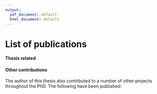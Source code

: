 ```yaml
---
output:
  pdf_document: default
  html_document: default
---
```

# List of publications {-}

#### Thesis related {-}

\begin{itemize}
    \item  Peter-Martin Bruch\ast,  \textbf{\underline{Holly A. R. Giles}}\ast, Carolin Kolb, Sophie Herbst, Tina Becirovic, Tobias Roider, Junyan Lu, Sebastian Scheinost, Lena Wagner, Jennifer Huellein, Ivan Berest, Mark Kriegsmann, Katharina Kriegsmann, Christiane Zgorzelski, Peter Dreger, Judith Zaugg, Carsten Mueller-Tidow, Thorsten Zenz, Wolfgang Huber, Sascha Dietrich et al. \textit{in preparation.}  "Mapping drug-microenvironment-genetic interplay in CLL reveals trisomy 12 as a modulator of microenvironment."\textbf{\textit{Journal}} \textbf{\textit{bioRxiv}}. doi:
\end{itemize}


#### Other contributions {-}

The author of this thesis also contributed to a number of other projects throughout the PhD. The following have been published: 

\begin{itemize}
    \item Berest, Ivan\ast, Christian Arnold\ast, Armando Reyes-Palomares, Giovanni Palla, Kasper Dindler Rasmussen, \textbf{\underline{Holly Giles}}, and Peter-Martin Bruch et al. 2019. "Quantification Of Differential Transcription Factor Activity And Multiomics-Based Classification Into Activators And Repressors: DiffTF". \textit{Cell Reports} 29 (10): 3147-3159.e12. doi:10.1016/j.celrep.2019.10.106.
    
  \item Lu, Junyan\ast, Ester Cannizzaro\ast, Fabienne Meier-Abt, Sebastian Scheinost, Peter-Martin Bruch, \textbf{\underline{Holly A. R. Giles}}, and Almut Lütge et al. 2021. "Multi-Omics Reveals Clinically Relevant Proliferative Drive Associated With Mtor-MYC-OXPHOS Activity In Chronic Lymphocytic Leukemia". \textbf{\textit{Nature Cancer}}. doi:10.1038/s43018-021-00216-6.
\end{itemize}


